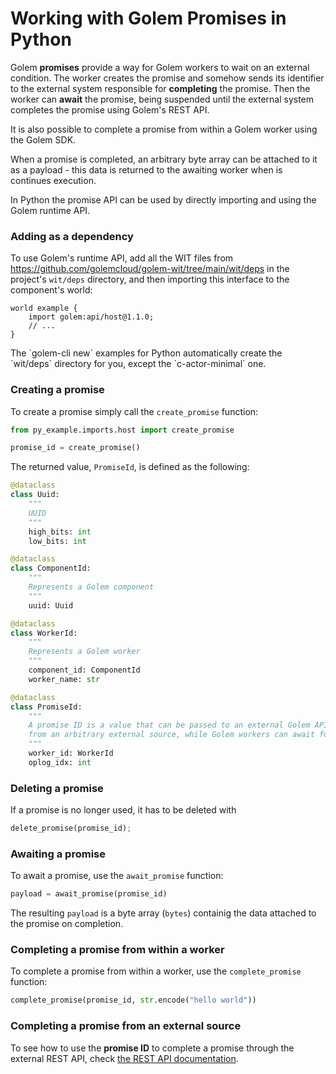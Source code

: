 
# Working with Golem Promises in Python

Golem **promises** provide a way for Golem workers to wait on an external condition. The worker creates the promise and somehow sends its identifier to the external system responsible for **completing** the promise. Then the worker can **await** the promise, being suspended until the external system completes the promise using Golem's REST API.

It is also possible to complete a promise from within a Golem worker using the Golem SDK.

When a promise is completed, an arbitrary byte array can be attached to it as a payload - this data is returned to the awaiting worker when is continues execution.

In Python the promise API can be used by directly importing and using the Golem runtime API.

### Adding as a dependency

To use Golem's runtime API, add all the WIT files from https://github.com/golemcloud/golem-wit/tree/main/wit/deps in the project's `wit/deps` directory, and then importing this interface to the component's world:

```wit
world example {
    import golem:api/host@1.1.0;
    // ...
}
```

<Callout type="info">
  The `golem-cli new` examples for Python automatically create the `wit/deps` directory for you,
  except the `c-actor-minimal` one.
</Callout>

### Creating a promise

To create a promise simply call the `create_promise` function:

```python
from py_example.imports.host import create_promise

promise_id = create_promise()
```

The returned value, `PromiseId`, is defined as the following:

```python
@dataclass
class Uuid:
    """
    UUID
    """
    high_bits: int
    low_bits: int

@dataclass
class ComponentId:
    """
    Represents a Golem component
    """
    uuid: Uuid

@dataclass
class WorkerId:
    """
    Represents a Golem worker
    """
    component_id: ComponentId
    worker_name: str

@dataclass
class PromiseId:
    """
    A promise ID is a value that can be passed to an external Golem API to complete that promise
    from an arbitrary external source, while Golem workers can await for this completion.
    """
    worker_id: WorkerId
    oplog_idx: int
```

### Deleting a promise

If a promise is no longer used, it has to be deleted with

```python
delete_promise(promise_id);
```

### Awaiting a promise

To await a promise, use the `await_promise` function:

```python
payload = await_promise(promise_id)
```

The resulting `payload` is a byte array (`bytes`) containig the data attached to the promise on completion.

### Completing a promise from within a worker

To complete a promise from within a worker, use the `complete_promise` function:

```python
complete_promise(promise_id, str.encode("hello world"))
```

### Completing a promise from an external source

To see how to use the **promise ID** to complete a promise through the external REST API, check [the REST API documentation](/docs/rest-api).
